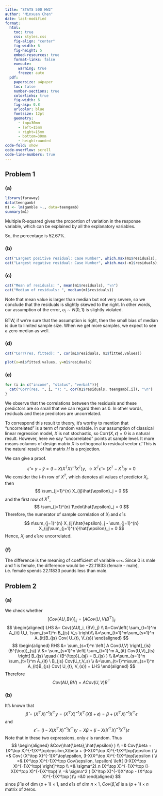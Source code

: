 ```yaml
---
title: "STATS 500 HW2"
author: "Minxuan Chen"
date: last-modified
format:
  html:
    toc: true
    css: styles.css
    fig-align: "center"
    fig-width: 6
    fig-height: 5
    embed-resources: true
    format-links: false
    execute:
      warning: true
      freeze: auto
  pdf:
    papersize: a4paper
    toc: false
    number-sections: true
    colorlinks: true
    fig-width: 6
    fig-asp: 0.8
    urlcolor: blue
    fontsize: 12pt
    geometry:
      - top=30mm
      - left=15mm
      - right=15mm
      - bottom=30mm
      - heightrounded
code-fold: show
code-overflow: scroll
code-line-numbers: true
---
```


```{=latex}
% Trigger ToC creation in LaTeX
\tableofcontents
\thispagestyle{empty}
\vspace{20pt}
Github repo: \url{https://github.com/PKUniiiiice/STATS_500}

\newpage

\setcounter{page}{1}
```

## Problem 1
### (a)
```r
library(faraway)
data(teengamb)
m1 <- lm(gamble ~., data=teengamb)
summary(m1)
```
Multiple R-squared gives the proportion of variation in the response variable, which can be explained by all the explanatory variables. 

So, the percentage is 52.67\%.

### (b)
```r
cat("Largest positive residual: Case Number", which.max(m1$residuals), "\n")
cat("Largest negative residual: Case Number", which.max(-m1$residuals), "\n")

```
### (c)
```r
cat("Mean of residuals: ", mean(m1$residuals), "\n")
cat("Median of residuals: ", median(m1$residuals))

```
Note that mean value is larger than median but not very severe, so we conclude that the residuals is slightly skewed to the right. In other words, our assumption of the error, $\sigma_i \sim N(0,1)$ is slightly violated. 

BTW, if we're sure that the assumption is right, then the small bias of median is due to limited sample size. When we get more samples, we expect to see a zero median as well.

### (d)
```r
cat("Corr(res, fitted): ", cor(m1$residuals, m1$fitted.values))

plot(x=m1$fitted.values, y=m1$residuals)
```

### (e)
```r
for (i in c("income", "status", "verbal")){
  cat("Corr(res, ", i, "): ", cor(m1$residuals, teengamb[,i]), "\n")
}
```
We observe that the correlations between the residuals and these predictors are so small that we can regard them as 0. In other words, residuals and these predictors are uncorrelated.

To correspond this result to theory, it's worthy to mention that "uncorrelated" is a term of random variable. In our assumption of classical linear regression model, $X$ is not stochastic, so $\text{Corr}(X,\epsilon)=0$ is a natural result. However, here we say "uncorrelated" points at sample level. It more means columns of design matrix $X$ is orthogonal to residual vector $\hat{\epsilon}$. This is the natural result of hat matrix $H$ is a projection.

We can give a proof.

$$
\hat{\epsilon} = y-\hat{y} = (I-X(X^TX)^{-1}X^T)y, \to  X^T\hat{\epsilon} = (X^T-X^T)y=0
$$
We consider the i-th row of $X^T$, which denotes all values of predictor $X_i$, then
$$
\sum_{j=1}^{n} X_{ij}\hat{\epsilon}_j = 0
$$
and the first row of $X^T$,
$$
\sum_{j=1}^{n} 1\cdot\hat{\epsilon}_j = 0
$$
Therefore, the numerator of sample correlation of $X_i$ and $\hat{\epsilon}$ is
$$
n\sum_{j=1}^{n} X_{ij}\hat{\epsilon}_j - \sum_{j=1}^{n} X_{ij}\sum_{j=1}^{n}\hat{\epsilon}_j = 0
$$
Hence, $X_i$ and $\hat{\epsilon}$ are uncorrelated.

### (f)
The difference is the meaning of coefficient of variable `sex`. Since 0 is male and 1 is female,
the difference would be $-22.11833$ (female - male), i.e. female spends 22.11833 pounds less than male.

## Problem 2
### (a)
We check whether
$$
[Cov(A U, B V)]_{i j}=\left[A Cov(U, V) B^{\top}\right]_{i j}
$$
$$
\begin{aligned}
LHS &= Cov((AU)_i, (BV)_j) \\
&=Cov\left( \sum_{t=1}^m A_{it} U_t,   \sum_{s=1}^n B_{js} V_s    \right)\\
&=\sum_{t=1}^m\sum_{s=1}^n A_{it}B_{js} Cov( U_{t}, V_{s})
\end{aligned}
$$
$$
\begin{aligned}
RHS &= \sum_{s=1}^n  \left[ A Cov(U,V)  \right]_{is}   (B^{\top})_{sj} \\
&= \sum_{s=1}^n  \left[ \sum_{t=1}^m A_{it} Cov(U,V)_{ts}  \right]   B_{js} \quad ( (B^{\top})_{sj} = B_{js} ) \\
&=\sum_{s=1}^n  \sum_{t=1}^m A_{it}  \ B_{js}   Cov(U_t,V_s) \\
&=\sum_{t=1}^m\sum_{s=1}^n A_{it}B_{js} Cov( U_{t}, V_{s}) = LHS
\end{aligned}
$$
Therefore
$$
Cov(AU,BV) = ACov(U,V)B^{\top}
$$

### (b)
It's known that
$$
\hat{\beta} = (X^\top X)^{-1}X^\top y =  (X^\top X)^{-1}X^\top (X\beta+\epsilon) = \beta +  (X^\top X)^{-1}X^\top\epsilon
$$
and
$$
\hat{\epsilon} = (I-X(X^\top X)^{-1}X^\top)y = X\beta + (I-X(X^\top X)^{-1}X^\top)\epsilon
$$
Note that in these two expressions, only $\epsilon$ is random. Thus
$$
\begin{aligned}
&Cov(\hat{\beta},\hat{\epsilon}  ) \\
=& Cov(\beta +  (X^\top X)^{-1}X^\top\epsilon,X\beta + (I-X(X^\top X)^{-1}X^\top)\epsilon ) \\
=& Cov( (X^\top X)^{-1}X^\top\epsilon,  (I-X(X^\top X)^{-1}X^\top)\epsilon ) \\
=& (X^\top X)^{-1}X^\top Cov(\epsilon, \epsilon) \left[  (I-X(X^\top X)^{-1}X^\top) \right]^\top \\
=& \sigma^2I_n (X^\top X)^{-1}X^\top  (I-X(X^\top X)^{-1}X^\top) \\
=& \sigma^2 ( (X^\top X)^{-1}X^\top  - (X^\top X)^{-1}X^\top ))\\
=&0
\end{aligned}
$$
since $\hat{\beta}$ is of dim $(p+1)\times 1$, and $\hat{\epsilon}$ is of dim $n\times 1$,
$Cov(\hat{\beta},\hat{\epsilon}  )$ is a $(p+1)\times n$ matrix of zeros.


